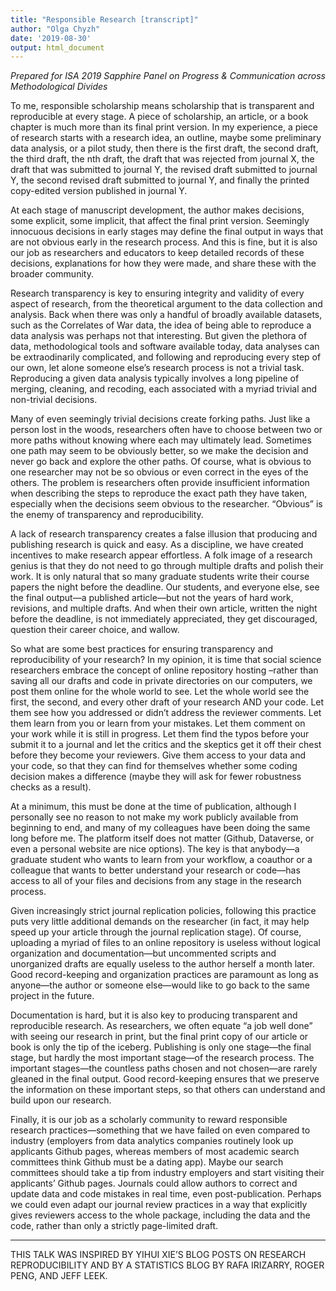 ```yaml
---
title: "Responsible Research [transcript]"
author: "Olga Chyzh"
date: '2019-08-30'
output: html_document
---
```


*Prepared for ISA 2019 Sapphire Panel on Progress & Communication across Methodological Divides*

To me, responsible scholarship means scholarship that is transparent and reproducible at every stage. A piece of scholarship, an article, or a book chapter is much more than its final print version. In my experience, a piece of research starts with a research idea, an outline, maybe some preliminary data analysis, or a pilot study, then there is the first draft, the second draft, the third draft, the nth draft, the draft that was rejected from journal X, the draft that was submitted to journal Y, the revised draft submitted to journal Y, the second revised draft submitted to journal Y, and finally the printed copy-edited version published in journal Y.

At each stage of manuscript development, the author makes decisions, some explicit, some implicit, that affect the final print version. Seemingly innocuous decisions in early stages may define the final output in ways that are not obvious early in the research process. And this is fine, but it is also our job as researchers and educators to keep detailed records of these decisions, explanations for how they were made, and share these with the broader community.

Research transparency is key to ensuring integrity and validity of every aspect of research, from the theoretical argument to the data collection and analysis. Back when there was only a handful of broadly available datasets, such as the Correlates of War data, the idea of being able to reproduce a data analysis was perhaps not that interesting. But given the plethora of data, methodological tools and software available today, data analyses can be extraodinarily complicated, and following and reproducing every step of our own, let alone someone else’s research process is not a trivial task. Reproducing a given data analysis typically involves a long pipeline of merging, cleaning, and recoding, each associated with a myriad trivial and non-trivial decisions.

Many of even seemingly trivial decisions create forking paths. Just like a person lost in the woods, researchers often have to choose between two or more paths without knowing where each may ultimately lead. Sometimes one path may seem to be obviously better, so we make the decision and never go back and explore the other paths. Of course, what is obvious to one researcher may not be so obvious or even correct in the eyes of the others. The problem is researchers often provide insufficient information when describing the steps to reproduce the exact path they have taken, especially when the decisions seem obvious to the researcher. “Obvious” is the enemy of transparency and reproducibility.

A lack of research transparency creates a false illusion that producing and publishing research is quick and easy. As a discipline, we have created incentives to make research appear effortless. A folk image of a research genius is that they do not need to go through multiple drafts and polish their work.  It is only natural that so many graduate students write their course papers the night before the deadline.  Our students, and everyone else, see the final output—a published article—but not the years of hard work, revisions, and multiple drafts. And when their own article, written the night before the deadline, is not immediately appreciated, they get discouraged, question their career choice, and wallow.

So what are some best practices for ensuring transparency and reproducibility of your research? In my opinion, it is time that social science researchers embrace the concept of online repository hosting –rather than saving all our drafts and code in private directories on our computers, we post them online for the whole world to see. Let the whole world see the first, the second, and every other draft of your research AND your code. Let them see how you addressed or didn’t address the reviewer comments. Let them learn from you or learn from your mistakes.  Let them comment on your work while it is still in progress. Let them find the typos before your submit it to a journal and let the critics and the skeptics get it off their chest before they become your reviewers. Give them access to your data and your code, so that they can find for themselves whether some coding decision makes a difference (maybe they will ask for fewer robustness checks as a result).

At a minimum, this must be done at the time of publication, although I personally see no reason to not make my work publicly available from beginning to end, and many of my colleagues have been doing the same long before me. The platform itself does not matter (Github, Dataverse, or even a personal website are nice options).  The key is that anybody—a graduate student who wants to learn from your workflow, a coauthor or a colleague that wants to better understand your research or code—has access to all of your files and decisions from any stage in the research process. 

Given increasingly strict journal replication policies, following this practice puts very little additional demands on the researcher (in fact, it may help speed up your article through the journal replication stage). Of course, uploading a myriad of files to an online repository is useless without logical organization and documentation—but uncommented scripts and unorganized drafts are equally useless to the author herself a month later.  Good record-keeping and organization practices are paramount as long as anyone—the author or someone else—would like to go back to the same project in the future.

Documentation is hard, but it is also key to producing transparent and reproducible research. As researchers, we often equate “a job well done” with seeing our research in print, but the final print copy of our article or book is only the tip of the iceberg.  Publishing is only one stage—the final stage, but hardly the most important stage—of the research process. The important stages—the countless paths chosen and not chosen—are rarely gleaned in the final output.  Good record-keeping ensures that we preserve the information on these important steps, so that others can understand and build upon our research.

Finally, it is our job as a scholarly community to reward responsible research practices—something that we have failed on even compared to industry (employers from data analytics companies routinely look up applicants Github pages, whereas members of most academic search committees think Github must be a dating app).  Maybe our search committees should take a tip from industry employers and start visiting their applicants’ Github pages.  Journals could allow authors to correct and update data and code mistakes in real time, even post-publication.  Perhaps we could even adapt our journal review practices in a way that explicitly gives reviewers access to the whole package, including the data and the code, rather than only a strictly page-limited draft.  

---

THIS TALK WAS INSPIRED BY YIHUI XIE’S BLOG POSTS ON RESEARCH REPRODUCIBILITY AND BY A STATISTICS BLOG BY RAFA IRIZARRY, ROGER PENG, AND JEFF LEEK.
 
